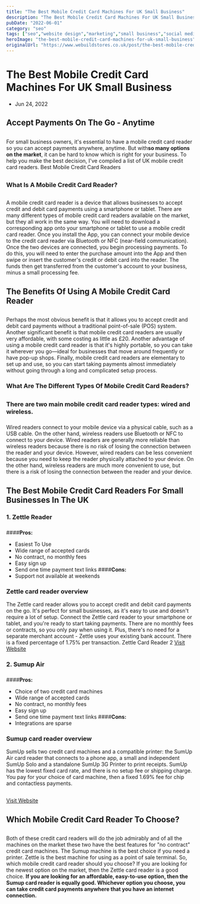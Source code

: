```yaml
---
title: "The Best Mobile Credit Card Machines For UK Small Business"
description: "The Best Mobile Credit Card Machines For UK Small Business"
pubDate: "2022-06-01"
category: "seo"
tags: ["seo","website design","marketing","small business","social media"]
heroImage: "the-best-mobile-credit-card-machines-for-uk-small-business"
originalUrl: "https://www.webuildstores.co.uk/post/the-best-mobile-credit-card-machines-for-uk-small-business"
---
```



# The Best Mobile Credit Card Machines For UK Small Business

<BlogHeroImage src={heroImage} alt="The Best Mobile Credit Card Machines For UK Small Business" />


 * Jun 24, 2022
## Accept Payments On The Go - Anytime
##
For small business owners, it's essential to have a mobile credit card reader so you can accept payments anywhere, anytime. But with**so many options on the market**, it can be hard to know which is right for your business. To help you make the best decision, I've compiled a list of UK mobile credit card readers.
Best Mobile Credit Card Readers
##
### What Is A Mobile Credit Card Reader?

##
A mobile credit card reader is a device that allows businesses to accept credit and debit card payments using a smartphone or tablet.
There are many different types of mobile credit card readers available on the market, but they all work in the same way.
You will need to download a corresponding app onto your smartphone or tablet to use a mobile credit card reader. Once you install the App, you can connect your mobile device to the credit card reader via Bluetooth or NFC (near-field communication).
Once the two devices are connected, you begin processing payments. To do this, you will need to enter the purchase amount into the App and then swipe or insert the customer's credit or debit card into the reader.
The funds then get transferred from the customer's account to your business, minus a small processing fee.
## The Benefits Of Using A Mobile Credit Card Reader
##
Perhaps the most obvious benefit is that it allows you to accept credit and debit card payments without a traditional point-of-sale (POS) system.
Another significant benefit is that mobile credit card readers are usually very affordable, with some costing as little as £20.
Another advantage of using a mobile credit card reader is that it's highly portable, so you can take it wherever you go—ideal for businesses that move around frequently or have pop-up shops.
Finally, mobile credit card readers are elementary to set up and use, so you can start taking payments almost immediately without going through a long and complicated setup process.
### What Are The Different Types Of Mobile Credit Card Readers?

##
### There are two main mobile credit card reader types: wired and wireless.
###
Wired readers connect to your mobile device via a physical cable, such as a USB cable. On the other hand, wireless readers use Bluetooth or NFC to connect to your device.
Wired readers are generally more reliable than wireless readers because there is no risk of losing the connection between the reader and your device. However, wired readers can be less convenient because you need to keep the reader physically attached to your device.
On the other hand, wireless readers are much more convenient to use, but there is a risk of losing the connection between the reader and your device.
## The Best Mobile Credit Card Readers For Small Businesses In The UK
### 1\. Zettle Reader
###
####**Pros:**
 * Easiest To Use
 * Wide range of accepted cards
 * No contract, no monthly fees
 * Easy sign up
 * Send one time payment text links
####**Cons:**
 * Support not available at weekends
### Zettle card reader overview
The Zettle card reader allows you to accept credit and debit card payments on the go. It's perfect for small businesses, as it's easy to use and doesn't require a lot of setup. Connect the Zettle card reader to your smartphone or tablet, and you're ready to start taking payments.
There are no monthly fees or contracts, so you only pay when using it. Plus, there's no need for a separate merchant account - Zettle uses your existing bank account. There is a fixed percentage of 1.75% per transaction.
Zettle Card Reader 2
[Visit Website](https://www.zettle.com)
### 2\. Sumup Air
###
####**Pros:**
 * Choice of two credit card machines
 * Wide range of accepted cards
 * No contract, no monthly fees
 * Easy sign up
 * Send one time payment text links
####**Cons:**
 * Integrations are sparse
### Sumup card reader overview
SumUp sells two credit card machines and a compatible printer: the SumUp Air card reader that connects to a phone app, a small and independent SumUp Solo and a standalone SumUp 3G Printer to print receipts.
SumUp has the lowest fixed card rate, and there is no setup fee or shipping charge. You pay for your choice of card machine, then a fixed 1.69% fee for chip and contactless payments.
##
[Visit Website](https://www.sumup.co.uk)
## Which Mobile Credit Card Reader To Choose?
##
Both of these credit card readers will do the job admirably and of all the machines on the market these two have the best features for "no contract" credit card machines.
The Sumup machine is the best choice if you need a printer.
Zettle is the best machine for using as a point of sale terminal.
So, which mobile credit card reader should you choose? If you are looking for the newest option on the market, then the Zettle card reader is a good choice.
**If you are looking for an affordable, easy-to-use option, then the Sumup card reader is equally good. Whichever option you choose, you can take credit card payments anywhere that you have an internet connection.**
